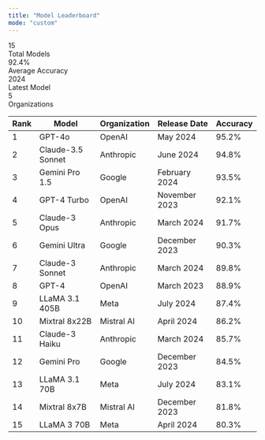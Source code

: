 ```yaml
---
title: "Model Leaderboard"
mode: "custom"
---
```


<div className="leaderboard-container">

<div className="stats-container">
  <div className="stat-card">
    <div className="stat-number">15</div>
    <div className="stat-label">Total Models</div>
  </div>
  <div className="stat-card">
    <div className="stat-number">92.4%</div>
    <div className="stat-label">Average Accuracy</div>
  </div>
  <div className="stat-card">
    <div className="stat-number">2024</div>
    <div className="stat-label">Latest Model</div>
  </div>
  <div className="stat-card">
    <div className="stat-number">5</div>
    <div className="stat-label">Organizations</div>
  </div>
</div>

<table className="leaderboard-table">
  <thead>
    <tr>
      <th>Rank</th>
      <th>Model</th>
      <th>Organization</th>
      <th>Release Date</th>
      <th>Accuracy</th>
    </tr>
  </thead>
  <tbody>
    <tr className="rank-1">
      <td className="rank-cell" data-label="Rank">
        <div className="rank-badge">1</div>
      </td>
      <td className="model-name-cell" data-label="Model">
        GPT-4o
      </td>
      <td className="organization-cell" data-label="Organization">OpenAI</td>
      <td className="release-date-cell" data-label="Release Date">May 2024</td>
      <td className="accuracy-cell" data-label="Accuracy">
        <span className="accuracy-score">95.2%</span>
      </td>
    </tr>
    <tr className="rank-2">
      <td className="rank-cell" data-label="Rank">
        <div className="rank-badge">2</div>
      </td>
      <td className="model-name-cell" data-label="Model">
        Claude-3.5 Sonnet
      </td>
      <td className="organization-cell" data-label="Organization">Anthropic</td>
      <td className="release-date-cell" data-label="Release Date">June 2024</td>
      <td className="accuracy-cell" data-label="Accuracy">
        <span className="accuracy-score">94.8%</span>
      </td>
    </tr>
    <tr className="rank-3">
      <td className="rank-cell" data-label="Rank">
        <div className="rank-badge">3</div>
      </td>
      <td className="model-name-cell" data-label="Model">
        Gemini Pro 1.5
      </td>
      <td className="organization-cell" data-label="Organization">Google</td>
      <td className="release-date-cell" data-label="Release Date">February 2024</td>
      <td className="accuracy-cell" data-label="Accuracy">
        <span className="accuracy-score">93.5%</span>
      </td>
    </tr>
    <tr className="rank-other">
      <td className="rank-cell" data-label="Rank">
        <div className="rank-badge">4</div>
      </td>
      <td className="model-name-cell" data-label="Model">
        GPT-4 Turbo
      </td>
      <td className="organization-cell" data-label="Organization">OpenAI</td>
      <td className="release-date-cell" data-label="Release Date">November 2023</td>
      <td className="accuracy-cell" data-label="Accuracy">
        <span className="accuracy-score">92.1%</span>
      </td>
    </tr>
    <tr className="rank-other">
      <td className="rank-cell" data-label="Rank">
        <div className="rank-badge">5</div>
      </td>
      <td className="model-name-cell" data-label="Model">
        Claude-3 Opus
      </td>
      <td className="organization-cell" data-label="Organization">Anthropic</td>
      <td className="release-date-cell" data-label="Release Date">March 2024</td>
      <td className="accuracy-cell" data-label="Accuracy">
        <span className="accuracy-score">91.7%</span>
      </td>
    </tr>
    <tr className="rank-other">
      <td className="rank-cell" data-label="Rank">
        <div className="rank-badge">6</div>
      </td>
      <td className="model-name-cell" data-label="Model">
        Gemini Ultra
      </td>
      <td className="organization-cell" data-label="Organization">Google</td>
      <td className="release-date-cell" data-label="Release Date">December 2023</td>
      <td className="accuracy-cell" data-label="Accuracy">
        <span className="accuracy-score">90.3%</span>
      </td>
    </tr>
    <tr className="rank-other">
      <td className="rank-cell" data-label="Rank">
        <div className="rank-badge">7</div>
      </td>
      <td className="model-name-cell" data-label="Model">
        Claude-3 Sonnet
      </td>
      <td className="organization-cell" data-label="Organization">Anthropic</td>
      <td className="release-date-cell" data-label="Release Date">March 2024</td>
      <td className="accuracy-cell" data-label="Accuracy">
        <span className="accuracy-score">89.8%</span>
      </td>
    </tr>
    <tr className="rank-other">
      <td className="rank-cell" data-label="Rank">
        <div className="rank-badge">8</div>
      </td>
      <td className="model-name-cell" data-label="Model">
        GPT-4
      </td>
      <td className="organization-cell" data-label="Organization">OpenAI</td>
      <td className="release-date-cell" data-label="Release Date">March 2023</td>
      <td className="accuracy-cell" data-label="Accuracy">
        <span className="accuracy-score">88.9%</span>
      </td>
    </tr>
    <tr className="rank-other">
      <td className="rank-cell" data-label="Rank">
        <div className="rank-badge">9</div>
      </td>
      <td className="model-name-cell" data-label="Model">
        LLaMA 3.1 405B
      </td>
      <td className="organization-cell" data-label="Organization">Meta</td>
      <td className="release-date-cell" data-label="Release Date">July 2024</td>
      <td className="accuracy-cell" data-label="Accuracy">
        <span className="accuracy-score">87.4%</span>
      </td>
    </tr>
    <tr className="rank-other">
      <td className="rank-cell" data-label="Rank">
        <div className="rank-badge">10</div>
      </td>
      <td className="model-name-cell" data-label="Model">
        Mixtral 8x22B
      </td>
      <td className="organization-cell" data-label="Organization">Mistral AI</td>
      <td className="release-date-cell" data-label="Release Date">April 2024</td>
      <td className="accuracy-cell" data-label="Accuracy">
        <span className="accuracy-score">86.2%</span>
      </td>
    </tr>
    <tr className="rank-other">
      <td className="rank-cell" data-label="Rank">
        <div className="rank-badge">11</div>
      </td>
      <td className="model-name-cell" data-label="Model">
        Claude-3 Haiku
      </td>
      <td className="organization-cell" data-label="Organization">Anthropic</td>
      <td className="release-date-cell" data-label="Release Date">March 2024</td>
      <td className="accuracy-cell" data-label="Accuracy">
        <span className="accuracy-score">85.7%</span>
      </td>
    </tr>
    <tr className="rank-other">
      <td className="rank-cell" data-label="Rank">
        <div className="rank-badge">12</div>
      </td>
      <td className="model-name-cell" data-label="Model">
        Gemini Pro
      </td>
      <td className="organization-cell" data-label="Organization">Google</td>
      <td className="release-date-cell" data-label="Release Date">December 2023</td>
      <td className="accuracy-cell" data-label="Accuracy">
        <span className="accuracy-score">84.5%</span>
      </td>
    </tr>
    <tr className="rank-other">
      <td className="rank-cell" data-label="Rank">
        <div className="rank-badge">13</div>
      </td>
      <td className="model-name-cell" data-label="Model">
        LLaMA 3.1 70B
      </td>
      <td className="organization-cell" data-label="Organization">Meta</td>
      <td className="release-date-cell" data-label="Release Date">July 2024</td>
      <td className="accuracy-cell" data-label="Accuracy">
        <span className="accuracy-score">83.1%</span>
      </td>
    </tr>
    <tr className="rank-other">
      <td className="rank-cell" data-label="Rank">
        <div className="rank-badge">14</div>
      </td>
      <td className="model-name-cell" data-label="Model">
        Mixtral 8x7B
      </td>
      <td className="organization-cell" data-label="Organization">Mistral AI</td>
      <td className="release-date-cell" data-label="Release Date">December 2023</td>
      <td className="accuracy-cell" data-label="Accuracy">
        <span className="accuracy-score">81.8%</span>
      </td>
    </tr>
    <tr className="rank-other">
      <td className="rank-cell" data-label="Rank">
        <div className="rank-badge">15</div>
      </td>
      <td className="model-name-cell" data-label="Model">
        LLaMA 3 70B
      </td>
      <td className="organization-cell" data-label="Organization">Meta</td>
      <td className="release-date-cell" data-label="Release Date">April 2024</td>
      <td className="accuracy-cell" data-label="Accuracy">
        <span className="accuracy-score">80.3%</span>
      </td>
    </tr>
  </tbody>
</table>

</div>

